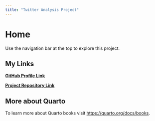 ```yaml
---
title: "Twitter Analysis Project"
---
```


# Home

Use the navigation bar at the top to explore this project.

## My Links

[**GitHub Profile Link**](https://github.com/bradfordjohnson)

[**Project Repository Link**](https://github.com/bradfordjohnson/r-cookbook)

## More about Quarto

To learn more about Quarto books visit <https://quarto.org/docs/books>.
